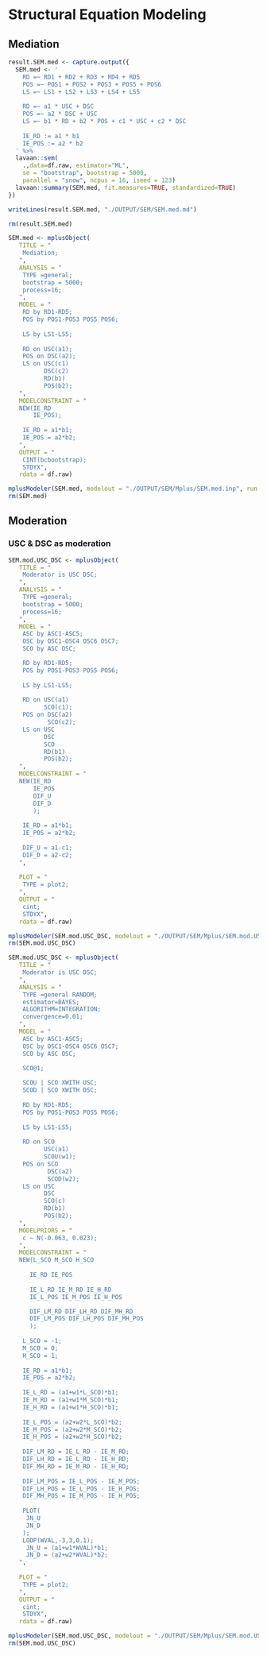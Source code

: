 # Structural Equation Modeling
## Mediation
```r
result.SEM.med <- capture.output({
  SEM.med <- '
    RD =~ RD1 + RD2 + RD3 + RD4 + RD5
    POS =~ POS1 + POS2 + POS3 + POS5 + POS6
    LS =~ LS1 + LS2 + LS3 + LS4 + LS5
    
    RD =~ a1 * USC + DSC
    POS =~ a2 * DSC + USC
    LS =~ b1 * RD + b2 * POS + c1 * USC + c2 * DSC
  
    IE_RD := a1 * b1
    IE_POS := a2 * b2
  ' %>%
  lavaan::sem(
    .,data=df.raw, estimator="ML",
    se = "bootstrap", bootstrap = 5000,
    parallel = "snow", ncpus = 16, iseed = 123)
  lavaan::summary(SEM.med, fit.measures=TRUE, standardized=TRUE)
})

writeLines(result.SEM.med, "./OUTPUT/SEM/SEM.med.md")

rm(result.SEM.med)
```

```r
SEM.med <- mplusObject(
   TITLE = "
    Mediation;
   ",
   ANALYSIS = "
    TYPE =general;
    bootstrap = 5000;
    process=16;
   ",
   MODEL = "  
    RD by RD1-RD5;
    POS by POS1-POS3 POS5 POS6;
    
    LS by LS1-LS5;
   
    RD on USC(a1);
    POS on DSC(a2);
    LS on USC(c1)
          DSC(c2)
          RD(b1)
          POS(b2);
   ",
   MODELCONSTRAINT = "
   NEW(IE_RD 
       IE_POS);
   
    IE_RD = a1*b1;
    IE_POS = a2*b2;
   ",
   OUTPUT = "
    CINT(bcbootstrap);
    STDYX",
   rdata = df.raw)

mplusModeler(SEM.med, modelout = "./OUTPUT/SEM/Mplus/SEM.med.inp", run = 1L)
rm(SEM.med)
```

## Moderation

### USC & DSC as moderation
```r
SEM.mod.USC_DSC <- mplusObject(
   TITLE = "
    Moderator is USC DSC;
   ",
   ANALYSIS = "
    TYPE =general;
    bootstrap = 5000;
    process=16;
   ",
   MODEL = "  
    ASC by ASC1-ASC5;
    OSC by OSC1-OSC4 OSC6 OSC7;
    SCO by ASC OSC;

    RD by RD1-RD5;
    POS by POS1-POS3 POS5 POS6;
    
    LS by LS1-LS5;
    
    RD on USC(a1)
          SCO(c1);
    POS on DSC(a2)
           SCO(c2);
    LS on USC
          DSC
          SCO
          RD(b1)
          POS(b2);
   ",
   MODELCONSTRAINT = "
   NEW(IE_RD 
       IE_POS
       DIF_U
       DIF_D
       );
   
    IE_RD = a1*b1;
    IE_POS = a2*b2;
   
    DIF_U = a1-c1;
    DIF_D = a2-c2;
   ",
   
   PLOT = "
    TYPE = plot2;
   ",
   OUTPUT = "
    cint;
    STDYX",
   rdata = df.raw)

mplusModeler(SEM.mod.USC_DSC, modelout = "./OUTPUT/SEM/Mplus/SEM.mod.USC_DSC_BASE.inp", run = 1L)
rm(SEM.mod.USC_DSC)
```

```r
SEM.mod.USC_DSC <- mplusObject(
   TITLE = "
    Moderator is USC DSC;
   ",
   ANALYSIS = "
    TYPE =general RANDOM;  
    estimator=BAYES; 
    ALGORITHM=INTEGRATION;
    convergence=0.01;
   ",
   MODEL = "  
    ASC by ASC1-ASC5;
    OSC by OSC1-OSC4 OSC6 OSC7;
    SCO by ASC OSC;

    SCO@1; 
   
    SCOU | SCO XWITH USC;
    SCOD | SCO XWITH DSC;
    
    RD by RD1-RD5;
    POS by POS1-POS3 POS5 POS6;
    
    LS by LS1-LS5;
    
    RD on SCO
          USC(a1)
          SCOU(w1);
    POS on SCO
           DSC(a2)
           SCOD(w2);
    LS on USC
          DSC
          SCO(c)
          RD(b1)
          POS(b2);
   ",
   MODELPRIORS = "
    c ~ N(-0.063, 0.023);
   ",
   MODELCONSTRAINT = "
   NEW(L_SCO M_SCO H_SCO
   
      IE_RD IE_POS
   
      IE_L_RD IE_M_RD IE_H_RD
      IE_L_POS IE_M_POS IE_H_POS

      DIF_LM_RD DIF_LH_RD DIF_MH_RD
      DIF_LM_POS DIF_LH_POS DIF_MH_POS
      );
   
    L_SCO = -1;
    M_SCO = 0;
    H_SCO = 1;
   
    IE_RD = a1*b1;
    IE_POS = a2*b2;
   
    IE_L_RD = (a1+w1*L_SCO)*b1;
    IE_M_RD = (a1+w1*M_SCO)*b1;
    IE_H_RD = (a1+w1*H_SCO)*b1;
   
    IE_L_POS = (a2+w2*L_SCO)*b2;
    IE_M_POS = (a2+w2*M_SCO)*b2;
    IE_H_POS = (a2+w2*H_SCO)*b2;
   
    DIF_LM_RD = IE_L_RD - IE_M_RD;
    DIF_LH_RD = IE_L_RD - IE_H_RD;
    DIF_MH_RD = IE_M_RD - IE_H_RD;
    
    DIF_LM_POS = IE_L_POS - IE_M_POS;
    DIF_LH_POS = IE_L_POS - IE_H_POS;
    DIF_MH_POS = IE_M_POS - IE_H_POS;
   
    PLOT(
     JN_U
     JN_D
    );
    LOOP(WVAL,-3,3,0.1);
     JN_U = (a1+w1*WVAL)*b1;
     JN_D = (a2+w2*WVAL)*b2;
   ",
   
   PLOT = "
    TYPE = plot2;
   ",
   OUTPUT = "
    cint;
    STDYX",
   rdata = df.raw)

mplusModeler(SEM.mod.USC_DSC, modelout = "./OUTPUT/SEM/Mplus/SEM.mod.USC_DSC.inp", run = 1L)
rm(SEM.mod.USC_DSC)
```